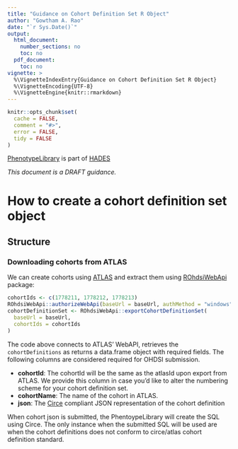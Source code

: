 ```yaml
---
title: "Guidance on Cohort Definition Set R Object"
author: "Gowtham A. Rao"
date: "`r Sys.Date()`"
output:
  html_document:
    number_sections: no
    toc: no  
  pdf_document: 
    toc: no     
vignette: >
  %\VignetteIndexEntry{Guidance on Cohort Definition Set R Object}
  %\VignetteEncoding{UTF-8}    
  %\VignetteEngine{knitr::rmarkdown}
---
```


```r
knitr::opts_chunk$set(
  cache = FALSE,
  comment = "#>",
  error = FALSE,
  tidy = FALSE
)
```

[PhenotypeLibrary](https://github.com/OHDSI/PhenotypeLibrary) is part of [HADES](https://ohdsi.github.io/Hades/)

*This document is a DRAFT guidance.*


# How to create a cohort definition set object
## Structure


### Downloading cohorts from ATLAS
We can create cohorts using [ATLAS](https://github.com/OHDSI/Atlas) and extract them using [ROhdsiWebApi](https://github.com/OHDSI/ROhdsiWebApi) package:


```r
cohortIds <- c(1778211, 1778212, 1778213)
ROhdsiWebApi::authorizeWebApi(baseUrl = baseUrl, authMethod = "windows")
cohortDefinitionSet <- ROhdsiWebApi::exportCohortDefinitionSet(
  baseUrl = baseUrl,
  cohortIds = cohortIds
)
```
The code above connects to ATLAS' WebAPI, retrieves the `cohortDefinitions` as returns a data.frame object with required fields. The following columns are considered required for OHDSI submission.

- **cohortId**: The cohortId will be the same as the atlasId upon export from ATLAS. We provide this column in case you'd like to alter the numbering scheme for your cohort definition set.
- **cohortName**: The name of the cohort in ATLAS.
- **json**: The [Circe](https://github.com/OHDSI/circe-be) compliant JSON representation of the cohort definition


When cohort json is submitted, the PhentoypeLibrary will create the SQL using Circe. The only instance when the submitted SQL will be used are when the cohort definitions does not conform to circe/atlas cohort definition standard.


